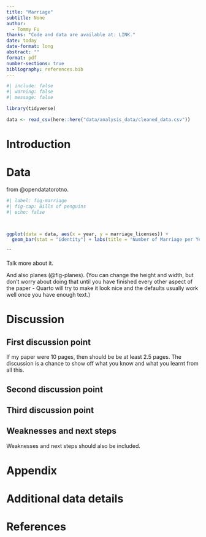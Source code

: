 ```yaml
---
title: "Marriage"
subtitle: None
author: 
  - Tommy Fu
thanks: "Code and data are available at: LINK."
date: today
date-format: long
abstract: ""
format: pdf
number-sections: true
bibliography: references.bib
---
```


```r
#| include: false
#| warning: false
#| message: false

library(tidyverse)

data <- read_csv(here::here("data/analysis_data/cleaned_data.csv"))

```


# Introduction


# Data {#sec-mydatasection}

from @opendatatorotno.

```r
#| label: fig-marriage
#| fig-cap: Bills of penguins
#| echo: false



ggplot(data = data, aes(x = year, y = marriage_licenses)) +
  geom_bar(stat = "identity") + labs(title = "Number of Marriage per Year from 2011 to 2024",x = "Year", y = "Number of Marriage")

```

```

Talk more about it.

And also planes (@fig-planes). (You can change the height and width, but don't worry about doing that until you have finished every other aspect of the paper - Quarto will try to make it look nice and the defaults usually work well once you have enough text.)





# Discussion

## First discussion point {#sec-first-point}

If my paper were 10 pages, then should be be at least 2.5 pages. The discussion is a chance to show off what you know and what you learnt from all this. 

## Second discussion point

## Third discussion point

## Weaknesses and next steps

Weaknesses and next steps should also be included.

\newpage

\appendix

# Appendix {-}


# Additional data details



\newpage


# References


